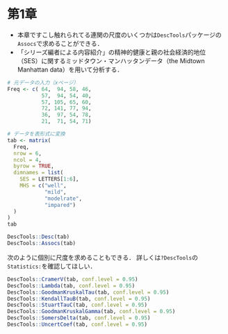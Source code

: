 # 第1章

- 本章ですこし触れられてる連関の尺度のいくつかは`DescTools`パッケージの`Assocs`で求めることができる．
- 「シリーズ編者による内容紹介」の精神的健康と親の社会経済的地位（SES）に関するミッドタウン・マンハッタンデータ（the Midtown Manhattan data）を用いて分析する．

```r
# 元データの入力（xページ）
Freq <- c( 64,  94, 58, 46,
           57,  94, 54, 40,
           57, 105, 65, 60,
           72, 141, 77, 94,
           36,  97, 54, 78,
           21,  71, 54, 71)

# データを表形式に変換
tab <- matrix(
  Freq,
  nrow = 6,
  ncol = 4,
  byrow = TRUE,
  dimnames = list(
    SES = LETTERS[1:6],
    MHS = c("well",
            "mild",
            "modelrate",
            "impared")
  )
)
tab
```


```r
DescTools::Desc(tab)
DescTools::Assocs(tab)
```

次のように個別に尺度を求めることもできる．
詳しくは`?DescTools`の`Statistics:`を確認してほしい．

```r
DescTools::CramerV(tab, conf.level = 0.95)
DescTools::Lambda(tab, conf.level = 0.95)
DescTools::GoodmanKruskalTau(tab, conf.level = 0.95)
DescTools::KendallTauB(tab, conf.level = 0.95)
DescTools::StuartTauC(tab, conf.level = 0.95)
DescTools::GoodmanKruskalGamma(tab, conf.level = 0.95)
DescTools::SomersDelta(tab, conf.level = 0.95)
DescTools::UncertCoef(tab, conf.level = 0.95)
```



